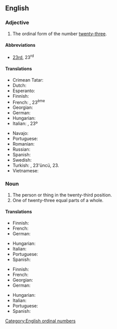 ==English==
{{number box|en|23}}

===Adjective===
{{en-adj|-}}

# The ordinal form of the number [[twenty-three]].

====Abbreviations====
* [[23rd]], 23<sup>rd</sup>

====Translations====
{{trans-top|the ordinal form of the number twenty-three}}
* Crimean Tatar: {{t|crh|yigirmi üçünci}}
* Dutch: {{t+|nl|drieëntwintigste}}
* Esperanto: {{t|eo|dudek-tria}}
* Finnish: {{t|fi|kahdeskymmeneskolmas}}
* French: {{t+|fr|vingt-troisième}}, 23<sup>ème</sup>
* Georgian: {{t|ka|ოცდამესამე}}
* German: {{t+|de|dreiundzwanzigste}}
* Hungarian: {{t+|hu|huszonharmadik}}
* Italian: {{t|it|ventitreesimo}}, 23º
{{trans-mid}}
* Navajo: {{t|nv|naadįįtááʼ góneʼ}}
* Portuguese: {{t|pt|vigésimo terceiro|m}}
* Romanian: {{t|ro|douăzeci și treilea}}
* Russian: {{t|ru|два́дцать тре́тий}}
* Spanish: {{t+|es|vigésimo tercero}}
* Swedish: {{t|sv|tjugotredje}}
* Turkish: {{t|tr|yirmi üçüncü}}, 23'üncü, 23.
* Vietnamese: {{t|vi|thứ hai mươi ba}}
{{trans-bottom}}

===Noun===
{{en-noun}}

# The person or thing in the twenty-third position.
# One of twenty-three equal parts of a whole.

====Translations====
{{trans-top|person or thing in the twenty-third position}}
* Finnish: {{t|fi|kahdeskymmeneskolmas}}
* French: {{t+|fr|vingt-troisième|m|f}}
* German: {{t+|de|dreiundzwanzigste}}
{{trans-mid}}
* Hungarian: {{t+|hu|huszonharmadik}}
* Italian: {{t|it|ventitreesimo|m}}
* Portuguese: {{t|pt|vigésimo terceiro}}
* Spanish: {{t+|es|vigésimo tercero}}
{{trans-bottom}}

{{trans-top|one of twenty-three equal parts of a whole}}
* Finnish: {{t|fi|[[kahdeskymmeneskolmas]][[osa]]}}
* French: {{t+|fr|vingt-troisième|m}}
* Georgian: {{t|ka|ოცდამესამედი}}
* German: {{t+|de|dreiundzwanzigste}}
{{trans-mid}}
* Hungarian: {{t|hu|huszonharmad}}
* Italian: {{t|it|ventitreesimo|m}}
* Portuguese: {{t|pt|vinte e três avos}}
* Spanish: {{t+|es|vigésimo tercero}}
{{trans-bottom}}

[[Category:English ordinal numbers]]